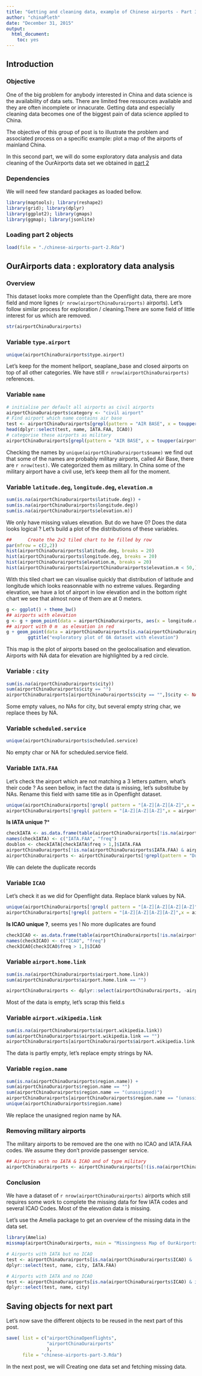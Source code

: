 ```yaml
---
title: "Getting and cleaning data, example of Chinese airports - Part 3/5"
author: "chinaPleth"
date: "December 31, 2015"
output: 
  html_document: 
    toc: yes
---
```


## Introduction
### Objective  
One of the big problem for anybody interested in China and data science is the availability of data sets. There are limited free ressources available and they are often incomplete or innacurate. Getting data and especially cleaning data becomes one of the biggest pain of data science applied to China.

The objective of this group of post is to illustrate the problem and associated process on a specific example: plot a map of the airports of mainland China.

In this second part, we will do some exploratory data analysis and data cleaning of the OurAirports data set we obtained in [part 2](http://chinapleth.io/2015/12/30/getting-and-cleaning-data-example-of-chinese-airports-part-25/)


### Dependencies
We will need few standard packages as loaded bellow.

```r
library(maptools); library(reshape2)
library(grid); library(dplyr)
library(ggplot2); library(gmaps)
library(ggmap); library(jsonlite)
```

### Loading part 2 objects


```r
load(file = "./chinese-airports-part-2.Rda")
```



## OurAirports data : exploratory data analysis

### Overview

This dataset looks more complete than the Openflight data, there are more field and more lignes (`r nrow(airportChinaOurairports)` airports). Let's follow similar process for exploration / cleaning.There are some field of little interest for us which are removed.

```r
str(airportChinaOurairports)
```


### Variable `type.airport`
```r
unique(airportChinaOurairports$type.airport)
```

Let's keep for the moment heliport, seaplane_base and closed airports on top of all other categories. We have still `r nrow(airportChinaOurairports)` references.


### Variable `name`  
```r
# initialise per default all airports as civil airports
airportChinaOurairports$category <- "civil airport"
# Find airport which name contains air base
test <- airportChinaOurairports[grepl(pattern = "AIR BASE", x = toupper(airportChinaOurairports$name)),]
head(dplyr::select(test, name, IATA.FAA, ICAO))
# categorise these airports as military
airportChinaOurairports[grepl(pattern = "AIR BASE", x = toupper(airportChinaOurairports$name)),]$category <- "military airport"
```

Checking the names by `unique(airportChinaOurairports$name)` we find out that some of the names are probably military airports, called Air Base, there are `r nrow(test)`. We categorized them as military. In China some of the military airport have a civil use, let's keep them all for the moment.

### Variable `latitude.deg`, `longitude.deg`, `elevation.m`
```r
sum(is.na(airportChinaOurairports$latitude.deg)) +
sum(is.na(airportChinaOurairports$longitude.deg))
sum(is.na(airportChinaOurairports$elevation.m))
```
We only have missing values elevation. But do we have 0? Does the data looks logical ? Let's build a plot of the distributions of these variables.

```r
##      Create the 2x2 tiled chart to be filled by row
par(mfrow = c(2,2))
hist(airportChinaOurairports$latitude.deg, breaks = 20)
hist(airportChinaOurairports$longitude.deg, breaks = 20)
hist(airportChinaOurairports$elevation.m, breaks = 20)
hist(airportChinaOurairports[airportChinaOurairports$elevation.m < 50,]$elevation.m, breaks = 100, xlab = "Airports with elevation < 50m")
```

With this tiled chart we can visualise quickly that distribution of latitude and longitude which looks reasonnable with no extreme values. Regarding elevation, we have a lot of airport in low elevation and in the bottom right chart we see that almost none of them are at 0 meters.


```r
g <- ggplot() + theme_bw()
## airports with elevation
g <- g + geom_point(data = airportChinaOurairports, aes(x = longitude.deg, y = latitude.deg, colour = elevation.m, shape = type.airport), pch = 19)
## airport with 0 m  as elevation in red
g + geom_point(data = airportChinaOurairports[is.na(airportChinaOurairports$elevation.m),], aes(x = longitude.deg, y = latitude.deg, colour = elevation.m), size = 5, alpha = 0.2, col = "firebrick", pch = 1) +
        ggtitle("exploratory plot of OA dataset with elevation")
```

This map is the plot of airports based on the geolocalisation and elevation. Airports with NA data for elevation are highlighted by a red circle. 

### Variable : `city`
```r
sum(is.na(airportChinaOurairports$city))
sum(airportChinaOurairports$city == "")
airportChinaOurairports[airportChinaOurairports$city == "",]$city <- NA
```
Some empty values, no NAs for city, but several empty string char, we replace thees by NA.

### Variable `scheduled.service`
```r
unique(airportChinaOurairports$scheduled.service)
```
No empty char or NA for scheduled.service field.


### Variable `IATA.FAA`
Let's check the airport which are not matching a 3 letters pattern, what's their code ? As seen bellow, in fact the data is missing, let's substitube by NAs. Rename this field with same title as in Openflight dataset.

```r
unique(airportChinaOurairports[!grepl( pattern = "[A-Z][A-Z][A-Z]",x = airportChinaOurairports$IATA.FAA),]$IATA.FAA)
airportChinaOurairports[!grepl( pattern = "[A-Z][A-Z][A-Z]",x = airportChinaOurairports$IATA.FAA),]$IATA.FAA <- NA

```

**Is IATA unique ?***
```r
checkIATA <- as.data.frame(table(airportChinaOurairports[!is.na(airportChinaOurairports$IATA.FAA),]$IATA.FAA))
names(checkIATA) <- c("IATA.FAA", "freq")
doublon <- checkIATA[checkIATA$freq > 1,]$IATA.FAA
airportChinaOurairports[!is.na(airportChinaOurairports$IATA.FAA) & airportChinaOurairports$IATA.FAA == doublon[1],c(2,6,7)]
airportChinaOurairports <- airportChinaOurairports[!grepl(pattern = "Duplicate", airportChinaOurairports$name),]
```

We can delete the duplicate records

### Variable `ICAO`
Let's check it as we did for Openflight data. Replace blank values by NA.

```r
unique(airportChinaOurairports[!grepl( pattern = "[A-Z][A-Z][A-Z][A-Z]",x = airportChinaOurairports$ICAO),]$ICAO)
airportChinaOurairports[!grepl( pattern = "[A-Z][A-Z][A-Z][A-Z]",x = airportChinaOurairports$ICAO),]$ICAO <- NA
```

**Is ICAO unique ?**, seems yes ! No more duplicates are found  
```r
checkICAO <- as.data.frame(table(airportChinaOurairports[!is.na(airportChinaOurairports$ICAO),]$ICAO))
names(checkICAO) <- c("ICAO", "freq")
checkICAO[checkICAO$freq > 1,]$ICAO
```

### Variable `airport.home.link`
```r
sum(is.na(airportChinaOurairports$airport.home.link))
sum(airportChinaOurairports$airport.home.link == "")

airportChinaOurairports <- dplyr::select(airportChinaOurairports, -airport.home.link)
```
Most of the data is empty, let's scrap this field.s

### Variable `airport.wikipedia.link`  
```r
sum(is.na(airportChinaOurairports$airport.wikipedia.link))
sum(airportChinaOurairports$airport.wikipedia.link == "")
airportChinaOurairports[airportChinaOurairports$airport.wikipedia.link == "",]$airport.wikipedia.link <- NA
```
The data is partly empty, let's replace empty strings by NA.

### Variable `region.name`  
```r
sum(is.na(airportChinaOurairports$region.name)) + 
sum(airportChinaOurairports$region.name == "")
sum(airportChinaOurairports$region.name == "(unassigned)")
airportChinaOurairports[airportChinaOurairports$region.name == "(unassigned)",]$region.name <- NA
unique(airportChinaOurairports$region.name)
```
We replace the unasigned region name by NA.


### Removing military airports

The military airports to be removed are the one with no ICAO and IATA.FAA codes. We assume they don't provide passenger service.

```r
## Airports with no IATA & ICAO and of type military
airportChinaOurairports <- airportChinaOurairports[!(is.na(airportChinaOurairports$ICAO) & is.na(airportChinaOurairports$IATA.FAA) &   airportChinaOurairports$category == "military airport"),]
```

### Conclusion
We have a dataset of `r nrow(airportChinaOurairports)` airports which still requires some work to complete the missing data for few IATA codes and several ICAO Codes. Most of the elevation data is missing.

Let's use the Amelia package to get an overview of the missing data in the data set.

```r
library(Amelia)
missmap(airportChinaOurairports, main = "Missingness Map of OurAirports Chinese airport Dataset")
```


```r
# Airports with IATA but no ICAO
test <- airportChinaOurairports[is.na(airportChinaOurairports$ICAO) & !is.na(airportChinaOurairports$IATA.FAA),]
dplyr::select(test, name, city, IATA.FAA)
```

```r
# Airports with IATA and no ICAO
test <- airportChinaOurairports[is.na(airportChinaOurairports$ICAO) & is.na(airportChinaOurairports$IATA.FAA),]
dplyr::select(test, name, city)
```

## Saving objects for next part
Let's now save the different objects to be reused in the next part of this post.

```r
save( list = c("airportChinaOpenflights", 
               "airportChinaOurairports"
               ),
      file = "chinese-airports-part-3.Rda")
```

In the next post, we will Creating one data set and fetching missing data.

